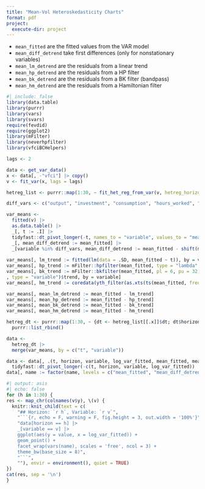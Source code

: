 ```yaml
---
title: "Mean-Vol Heteroskedasticity Charts"
format: pdf
project:
  execute-dir: project
---
```


- `mean_fitted` are the fitted values from the VAR model
- `mean_diff_detrend` take first differences (only for nonstationary variables)
- `mean_lm_detrend` are the residuals from a linear trend
- `mean_hp_detrend` are the residuals from a HP filter
- `mean_bk_detrend` are the residuals from a BK filter (bandpass)
- `mean_hm_detrend` are the residuals from a Hamiltonian filter

```r
#| include: false
library(data.table)
library(purrr)
library(vars)
library(svars)
require(fevdid)
require(ggplot2)
library(mFilter)
library(neverhpfilter)
library(vfciBCHelpers)
```

```r
lags <- 2

data <- get_var_data()
x <- data[, -"vfci"] |> copy()
v <- fit_var(x, lags = lags)

hetreg_list <- purrr::map(1:30, ~ fit_het_reg_from_var(v, hetreg_horizon = .x))

diff_vars <- c("output", "investment", "consumption", "hours_worked", "productivity", "TFP")

var_means <-
  fitted(v) |>
  as.data.table() |> 
  _[, t := .I] |>
  tidyfast::dt_pivot_longer(-t, names_to = "variable", values_to = "mean_fitted") |>
  _[, mean_diff_detrend := mean_fitted] |>
  _[variable %in% diff_vars, mean_diff_detrend := mean_fitted - shift(mean_fitted, 1, type = "lag"), by = .(variable)]  
  
var_means[, lm_trend := fitted(lm(data = .SD, mean_fitted ~ t)), by = variable]
var_means[, hp_trend := mFilter::hpfilter(mean_fitted, type = "lambda", freq = 1600)$trend, by = variable]
var_means[, bk_trend := mFilter::bkfilter(mean_fitted, pl = 6, pu = 32, nfix = 1
, type = "variable")$trend, by = variable]
var_means[, hm_trend := coredata(yth_filter(as.xts(ts(mean_fitted, frequency = 4))))[, "y.trend"], by = variable]

var_means[, mean_lm_detrend := mean_fitted - lm_trend]
var_means[, mean_hp_detrend := mean_fitted - hp_trend]
var_means[, mean_bk_detrend := mean_fitted - bk_trend]
var_means[, mean_hm_detrend := mean_fitted - hm_trend]

hetreg_dt <- purrr::map(1:30, ~ {dt <- hetreg_list[[.x]]$dt; dt$horizon = .x; dt}) |>
  purrr::list_rbind()

data <- 
  hetreg_dt |> 
  merge(var_means, by = c("t", "variable"))

data <- data[, .(t, horizon, variable, log_var_fitted, mean_fitted, mean_diff_detrend, mean_lm_detrend, mean_hp_detrend, mean_bk_detrend, mean_hm_detrend)] |>
  tidyfast::dt_pivot_longer(-c(t, horizon, variable, log_var_fitted))
data[, name := factor(name, levels = c("mean_fitted", "mean_diff_detrend", "mean_lm_detrend", "mean_hp_detrend", "mean_bk_detrend", "mean_hm_detrend"), ordered = TRUE)]
```


```r
#| output: asis
#| echo: false
for (h in 1:30) {
res <- map_chr(colnames(v$y), \(v) {
  knitr::knit_child(text = c(
    "## Horizon: `r h`, Variable: `r v`",
    "```{r, echo = F, warning = F, fig.height = 3, out.width = '100%'}",
    "data[horizon == h] |>
    _[variable == v] |>
    ggplot(aes(y = value, x = log_var_fitted)) +
    geom_point() +
    facet_wrap(vars(name), scales = 'free', ncol = 3) +
    theme_bw(base_size = 8)",
    "```",
    ""), envir = environment(), quiet = TRUE)
})
cat(res, sep = '\n')
}
```

